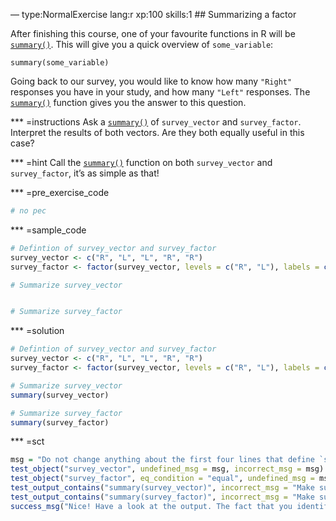 --- type:NormalExercise lang:r xp:100 skills:1
## Summarizing a factor

After finishing this course, one of your favourite functions in R will be [`summary()`](http://www.rdocumentation.org/packages/base/functions/summary). This will give you a quick overview of `some_variable`: 

```
summary(some_variable)
``` 

Going back to our survey, you would like to know how many `"Right"` responses you have in your study, and how many `"Left"` responses. The [`summary()`](http://www.rdocumentation.org/packages/base/functions/summary) function gives you the answer to this question.

*** =instructions
Ask a [`summary()`](http://www.rdocumentation.org/packages/base/functions/summary) of `survey_vector` and `survey_factor`. Interpret the results of both vectors. Are they both equally useful in this case?

*** =hint
Call the [`summary()`](http://www.rdocumentation.org/packages/base/functions/summary) function on both `survey_vector` and `survey_factor`, it's as simple as that!

*** =pre_exercise_code
```r
# no pec
```

*** =sample_code
```r
# Defintion of survey_vector and survey_factor
survey_vector <- c("R", "L", "L", "R", "R")
survey_factor <- factor(survey_vector, levels = c("R", "L"), labels = c("Right", "Left"))

# Summarize survey_vector


# Summarize survey_factor

```

*** =solution
```r
# Defintion of survey_vector and survey_factor
survey_vector <- c("R", "L", "L", "R", "R")
survey_factor <- factor(survey_vector, levels = c("R", "L"), labels = c("Right", "Left"))

# Summarize survey_vector
summary(survey_vector)

# Summarize survey_factor
summary(survey_factor)
```

*** =sct
```r
msg = "Do not change anything about the first four lines that define `survey_vector` and `survey_factor`."
test_object("survey_vector", undefined_msg = msg, incorrect_msg = msg)
test_object("survey_factor", eq_condition = "equal", undefined_msg = msg, incorrect_msg = msg)
test_output_contains("summary(survey_vector)", incorrect_msg = "Make sure to summarize `survey_vector`")
test_output_contains("summary(survey_factor)", incorrect_msg = "Make sure to summarize `survey_factor`")
success_msg("Nice! Have a look at the output. The fact that you identified `\"Right\"` and `\"Left\"` as factor levels in `survey_factor` enables R to show the number of elements for each category.")
```
